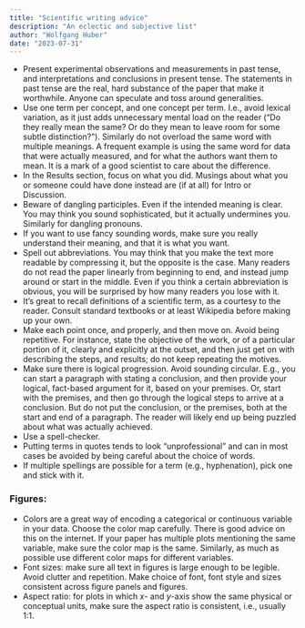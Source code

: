 ```yaml
---
title: "Scientific writing advice"
description: "An eclectic and subjective list"
author: "Wolfgang Huber"
date: "2023-07-31"
---
```


- Present experimental observations and measurements in past tense, and interpretations and conclusions in present tense. The statements in past tense are the real, hard substance of the paper that make it worthwhile. Anyone can speculate and toss around generalities.
- Use one term per concept, and one concept per term. I.e., avoid lexical variation, as it just adds unnecessary mental load on the reader (“Do they really mean the same? Or do they mean to leave room for some subtle distinction?”). Similarly do not overload the same word with multiple meanings. A frequent example is using the same word for data that were actually measured, and for what the authors want them to mean. It is a mark of a good scientist to care about the difference.
- In the Results section, focus on what you did. Musings about what you or someone could have done instead are (if at all) for Intro or Discussion.
- Beware of dangling participles. Even if the intended meaning is clear. You may think you sound sophisticated, but it actually undermines you. Similarly for dangling pronouns.
- If you want to use fancy sounding words, make sure you really understand their meaning, and that it is what you want.
- Spell out abbreviations. You may think that you make the text more readable by compressing it, but the opposite is the case. Many readers do not read the paper linearly from beginning to end, and instead jump around or start in the middle. Even if you think a certain abbreviation is obvious, you will be surprised by how many readers you lose with it. 
- It's great to recall definitions of a scientific term, as a courtesy to the reader. Consult standard textbooks or at least Wikipedia before making up your own.
- Make each point once, and properly, and then move on. Avoid being repetitive. For instance, state the objective of the work, or of a particular portion of it, clearly and explicitly at the outset, and then just get on with describing the steps, and results; do not keep repeating the motives.
- Make sure there is logical progression. Avoid sounding circular. E.g., you can start a paragraph with stating a conclusion, and then provide your logical, fact-based argument for it, based on your premises. Or, start with the premises, and then go through the logical steps to arrive at a conclusion. But do not put the conclusion, or the premises, both at the start and end of a paragraph. The reader will likely end up being puzzled about what was actually achieved.
- Use a spell-checker.
- Putting terms in quotes tends to look “unprofessional” and can in most cases be avoided by being careful about the choice of words.  
- If multiple spellings are possible for a term (e.g., hyphenation), pick one and stick with it.

### Figures:
- Colors are a great way of encoding a categorical or continuous variable in your data. Choose the color map carefully. There is good advice on this on the internet. If your paper has multiple plots mentioning the same variable, make sure the color map is the same. Similarly, as much as possible use different color maps for different variables.
- Font sizes: make sure all text in figures is large enough to be legible. Avoid clutter and repetition. Make choice of font, font style and sizes consistent across figure panels and figures. 
- Aspect ratio: for plots in which $x$- and $y$-axis show the same physical or conceptual units, make sure the aspect ratio is consistent, i.e., usually 1:1.
